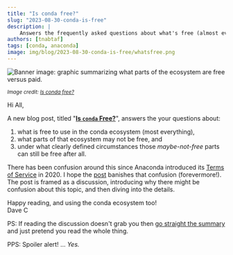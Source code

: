 ```yaml
---
title: "Is conda free?"
slug: "2023-08-30-conda-is-free"
description: |
    Answers the frequently asked questions about what's free (almost everything), what parts of the ecosystem may not be free, and under what (clearly defined) conditions those "maybe-not-free" parts are free after all.
authors: [tnabtaf]
tags: [conda, anaconda]
image: img/blog/2023-08-30-conda-is-free/whatsfree.png
---
```



<Image img={whatsfree} alt="Banner image: graphic summarizing what parts of the ecosystem are free versus paid. "/>

<p>
    <i>
        <small>
            Image credit: <a href="https://www.anaconda.com/blog/is-conda-free">Is conda free?</a>
        </small>
    </i>
</p>

Hi All,

A new blog post, titled "[**Is `conda` Free?**](https://www.anaconda.com/blog/is-conda-free)", answers the your questions about:

1. what is free to use in the conda ecosystem (most everything),
2. what parts of that ecosystem may not be free, and
3. under what clearly defined circumstances those *maybe-not-free* parts can still be free after all.

There has been confusion around this since Anaconda introduced its [Terms of Service](https://legal.anaconda.com/policies/en/?name=terms-of-service) in 2020. I hope the [post](https://www.anaconda.com/blog/is-conda-free) banishes that confusion (forevermore!). The post is framed as a discussion, introducing why there might be confusion about this topic, and then diving into the details.

Happy reading, and using the conda ecosystem too!<br />
Dave C

PS: If reading the discussion doesn't grab you then [go straight the summary](https://www.anaconda.com/blog/is-conda-free#summarize) and just pretend you read the whole thing.

PPS: Spoiler alert! ... *Yes.*